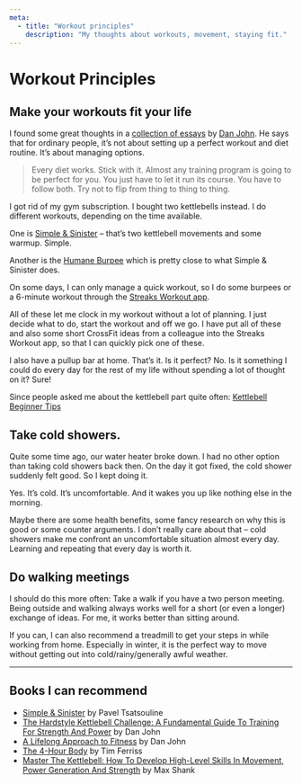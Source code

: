 ```yaml
---
meta:
  - title: "Workout principles"
    description: "My thoughts about workouts, movement, staying fit."
---
```


# Workout Principles

## Make your workouts fit your life

I found some great thoughts in a [collection of essays](https://amzn.to/2xcqyEY)
by [Dan John](http://danjohn.net/). He says that for ordinary people, it’s not
about setting up a perfect workout and diet routine. It’s about managing
options.

> Every diet works. Stick with it. Almost any training program is going to be
> perfect for you. You just have to let it run its course. You have to follow
> both. Try not to flip from thing to thing to thing.

I got rid of my gym subscription. I bought two kettlebells instead. I do
different workouts, depending on the time available.

One is [Simple & Sinister](https://amzn.to/2NGHMoe) – that’s two kettlebell
movements and some warmup. Simple.

Another is the [Humane Burpee](http://danjohn.net/2017/03/humane-burpee/) which
is pretty close to what Simple & Sinister does.

On some days, I can only manage a quick workout, so I do some burpees or a
6-minute workout through the [Streaks Workout app](https://streaksworkout.com/).

All of these let me clock in my workout without a lot of planning. I just decide
what to do, start the workout and off we go. I have put all of these and also
some short CrossFit ideas from a colleague into the Streaks Workout app, so that
I can quickly pick one of these.

I also have a pullup bar at home. That’s it. Is it perfect? No. Is it something
I could do every day for the rest of my life without spending a lot of thought
on it? Sure!

Since people asked me about the kettlebell part quite often:
[Kettlebell Beginner Tips](/kettlebell-beginner-tips)

## Take cold showers.

Quite some time ago, our water heater broke down. I had no other option than
taking cold showers back then. On the day it got fixed, the cold shower suddenly
felt good. So I kept doing it.

Yes. It’s cold. It’s uncomfortable. And it wakes you up like nothing else in the
morning.

Maybe there are some health benefits, some fancy research on why this is good or
some counter arguments. I don’t really care about that – cold showers make me
confront an uncomfortable situation almost every day. Learning and repeating
that every day is worth it.

## Do walking meetings

I should do this more often: Take a walk if you have a two person meeting. Being
outside and walking always works well for a short (or even a longer) exchange of
ideas. For me, it works better than sitting around.

If you can, I can also recommend a treadmill to get your steps in while working from home. Especially in winter, it is the perfect way to move without getting out into cold/rainy/generally awful weather.

---

## Books I can recommend

- [Simple & Sinister](https://amzn.to/2NGHMoe) by Pavel Tsatsouline
- [The Hardstyle Kettlebell Challenge: A Fundamental Guide To Training For Strength And Power](https://amzn.to/2KTNBwb)
  by Dan John
- [A Lifelong Approach to Fitness](https://amzn.to/2ZgqcxS) by Dan John
- [The 4-Hour Body](https://amzn.to/2MBIuD8) by Tim Ferriss
- [Master The Kettlebell: How To Develop High-Level Skills In Movement, Power Generation And Strength](https://amzn.to/2ZaD0po)
  by Max Shank
